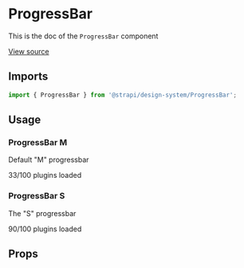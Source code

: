 <!--- ProgressBar.stories.mdx --->


<Meta title="Design System/Components/ProgressBar" component={ProgressBar} />

# ProgressBar

This is the doc of the `ProgressBar` component

[View source](https://github.com/strapi/design-system/tree/main/packages/strapi-design-system/src/ProgressBar)

## Imports

```js
import { ProgressBar } from '@strapi/design-system/ProgressBar';
```

## Usage

### ProgressBar M

Default "M" progressbar

<Canvas>
  <Story name="M">
    <ProgressBar value={33}>33/100 plugins loaded</ProgressBar>
  </Story>
</Canvas>

### ProgressBar S

The "S" progressbar

<Canvas>
  <Story name="S">
    <ProgressBar value={90} size="S">
      90/100 plugins loaded
    </ProgressBar>
  </Story>
</Canvas>

## Props

<ArgsTable of={ProgressBar} />
